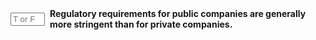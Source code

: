 ::: {.question-block}

<form onsubmit="event.preventDefault(); checkAnswerBox('q76','T')" style="display: flex; align-items: center; gap: 8px;">
<input type="text" id="q76" name="q76" maxlength="1" placeholder="T or F"
         style="width: 55px;" data-correct-answer="T" /> <label for="q76"><strong>Regulatory requirements for public companies are generally more stringent than for private companies.</strong></label>
</form>

<div id="feedback-q76" class="feedback" data-status="" style="display:none;">
The sentence is TRUE.
</div>
:::
